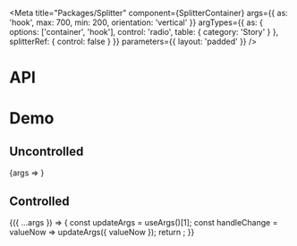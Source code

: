 
<Meta
  title="Packages/Splitter"
  component={SplitterContainer}
  args={{
    as: 'hook',
    max: 700,
    min: 200,
    orientation: 'vertical'
  }}
  argTypes={{
    as: { options: ['container', 'hook'], control: 'radio', table: { category: 'Story' } },
    splitterRef: { control: false }
  }}
  parameters={{ layout: 'padded' }}
/>

# API

<ArgsTable />

# Demo

## Uncontrolled

<Canvas>
  <Story name="Uncontrolled" argTypes={{ valueNow: { control: false } }}>
    {args => <SplitterStory {...args} />}
  </Story>
</Canvas>

## Controlled

<Canvas>
  <Story
    name="Controlled"
    args={{ valueNow: 300 }}
    argTypes={{ defaultValueNow: { control: false } }}
  >
    {({ ...args }) => {
      const updateArgs = useArgs()[1];
      const handleChange = valueNow => updateArgs({ valueNow });
      return <SplitterStory {...args} onChange={handleChange} />;
    }}
  </Story>
</Canvas>
